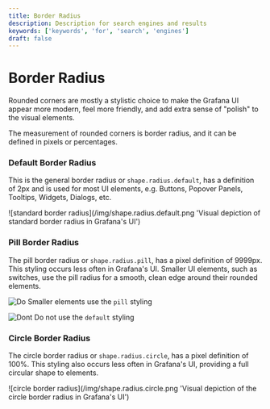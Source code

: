```yaml
---
title: Border Radius
description: Description for search engines and results
keywords: ['keywords', 'for', 'search', 'engines']
draft: false
---
```



# Border Radius <Badge text='draft' color='orange'></Badge>

Rounded corners are mostly a stylistic choice to make the Grafana UI appear more modern, feel more friendly, and add extra sense of "polish" to the visual elements.

The measurement of rounded corners is border radius, and it can be defined in pixels or percentages.

### Default Border Radius

This is the general border radius or `shape.radius.default`, has a definition of 2px and is used for most UI elements, e.g. Buttons, Popover Panels, Tooltips, Widgets, Dialogs, etc.

![standard border radius](/img/shape.radius.default.png 'Visual depiction of standard border radius in Grafana's UI')

### Pill Border Radius 

The pill border radius or `shape.radius.pill`, has a pixel definition of 9999px.  This styling occurs less often in Grafana's UI. Smaller UI elements, such as switches, use the pill radius for a smooth, clean edge around their rounded elements.


<div style={{ display: "flex" }}>

![Do](/img/shape.radius.pill_do.png)
Smaller elements use the `pill` styling

![Dont](/img/shape.radius.pill_dont.png)
Do not use the `default` styling

</div>

### Circle Border Radius

The circle border radius or `shape.radius.circle`, has a pixel definition of 100%. This styling also occurs less often in Grafana's UI, providing a full circular shape to elements.

![circle border radius](/img/shape.radius.circle.png 'Visual depiction of the circle border radius in Grafana's UI')